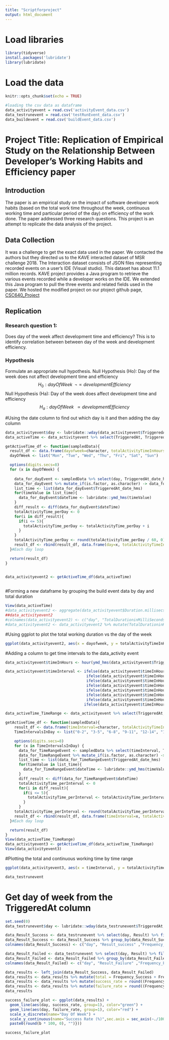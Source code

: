 ```yaml
---
title: "Scriptforproject"
output: html_document
---
```

# Load libraries
```r
library(tidyverse)
install.packages('lubridate')
library(lubridate)
```

# Load the data
```r
knitr::opts_chunk$set(echo = TRUE)

#loading the csv data as dataframe
data_activityevent = read.csv('activityEvent_data.csv')
data_testrunevent = read.csv('testRunEvent_data.csv')
data_buildevent = read.csv('buildEvent_data.csv')
```
# Project Title: Replication of Empirical Study on the Relationship Between Developer's Working Habits and Efficiency paper


## Introduction
The paper is an empirical study on the impact of software developer work habits (based on the total work time throughout the week, continuous working time and particular period of the day) on efficiency of the work done. The paper addressed three research questions. This project is an attempt to replicate the data analysis of the project.


## Data Collection
It was a challenge to get the exact data used in the paper. We contacted the authors but they directed us to the KAVE interacted dataset of MSR challenge 2018. The Interaction dataset consists of JSON files representing recorded events on a user's IDE (Visual studio). This dataset has about 11.1 million records. KAVE project provides a Java program to retrieve the various events recorded while a developer works on the IDE. We extended this Java program to pull the three events and related fields used in the paper. We hosted the modified project on our ptoject github page, [CSC640_Project](https://github.com/cnwachukwu5/CSC640_Project/tree/master/java-cc-kave-examples/)


## Replication

### Research question 1: 
Does day of the week affect development time and efficiency? This is to identify correlation between between day of the week and development efficiency.

### Hypothesis

Formulate an appropriate null hypothesis.
Null Hypothesis (Ho): Day of the week does not affect development time and efficiency
$$
H_0: dayOfWeek  \;\;\neg\propto  developmentEfficiency
$$
Null Hypothesis (Ha): Day of the week does affect development time and efficiency
$$
H_a: dayOfWeek  \;\;\propto  developmentEfficiency
$$


#Using the date column to find out which day is it and then adding the day column
```r
data_activityevent$day <- lubridate::wday(data_activityevent$TriggeredAt, label=TRUE)
data_activeTime <- data_activityevent %>% select(TriggeredAt, TriggeredAt_date_hms, day)  %>% sample_n(311245) %>% arrange(day, TriggeredAt)

getActiveTime_df <- function(sampledData){
  result_df <- data.frame(dayofweek=character, totalActivityTimeInHours=numeric())
  dayOfWeek <- list("Mon", "Tue", "Wed", "Thu", "Fri", "Sat", "Sun")

  options(digits.secs=8)
  for (x in dayOfWeek) {
    
    data_for_dayEvent <- sampledData %>% select(day, TriggeredAt_date_hms,TriggeredAt) %>% filter(day == x) %>% arrange(TriggeredAt)
    data_for_dayEvent %>% mutate_if(is.factor, as.character) -> data_for_dayEvent
    list_time <- list(data_for_dayEvent$TriggeredAt_date_hms)
    for(timeValue in list_time){
      data_for_dayEvent$dateTime <- lubridate::ymd_hms(timeValue)
    }
    diff_result <- diff(data_for_dayEvent$dateTime)
    totalActivityTime_perDay <- 0
    for(i in diff_result){
      if(i <= 5){
        totalActivityTime_perDay <- totalActivityTime_perDay + i
      }
    }
    totalActivityTime_perDay <- round(totalActivityTime_perDay / 60, 0)
    result_df <- rbind(result_df, data.frame(day=x, totalActivityTimeInHours=totalActivityTime_perDay))
  }#Each day loop

  return(result_df)
}


data_activityevent2 <- getActiveTime_df(data_activeTime)
 
```




#Forming a new dataframe by grouping the build event data by day and total duration
```r
View(data_activeTime)
#data_activityevent2 <- aggregate(data_activityevent$Duration.millisecs ~ data_activityevent$day, data_activityevent, sum)
##data_activityevent2
#colnames(data_activityevent2) <- c("day", "TotalDurationinMilliSeconds")
#data_activityevent2 <- data_activityevent2 %>% mutate(TotalDurationinHours = #TotalDurationinMilliSeconds/(1000*60*60))

```

#Using ggplot to plot the total working duration vs the day of the week
```r
ggplot(data_activityevent2, aes(x = dayofweek, y = totalActivityTimeInHours)) + geom_bar(stat = "identity")
```
#Adding a column to get time intervals to the data_activity event
```r
data_activityevent$timeInHours <- hour(ymd_hms(data_activityevent$TriggeredAt))

data_activityevent$timeInterval <- ifelse(data_activityevent$timeInHours >= 0 & data_activityevent$timeInHours <3, '0-2',
                                    ifelse(data_activityevent$timeInHours >= 3 & data_activityevent$timeInHours<6, '3-5',
                                    ifelse(data_activityevent$timeInHours >= 6 & data_activityevent$timeInHours<9, '6-8',
                                    ifelse(data_activityevent$timeInHours >= 9 & data_activityevent$timeInHours<12, '9-11',
                                    ifelse(data_activityevent$timeInHours >= 12 & data_activityevent$timeInHours <15, '12-14',
                                    ifelse(data_activityevent$timeInHours >= 15 & data_activityevent$timeInHours <18, '15-17',
                                    ifelse(data_activityevent$timeInHours >= 18 & data_activityevent$timeInHours <21, '18-20',
                                   ifelse(data_activityevent$timeInHours >= 21 & data_activityevent$timeInHours  <24,  '21-23','NA'))))))))

data_activeTime_TimeRange <- data_activityevent %>% select(TriggeredAt, TriggeredAt_date_hms, timeInterval)  %>% sample_n(311245) %>% arrange(timeInterval, TriggeredAt)

getActiveTime_df <- function(sampledData){
    result_df <- data.frame(timeInterval=character, totalActivityTimeInHours=numeric())
    TimeIntervalsInDay <- list("0-2", "3-5", "6-8", "9-11", "12-14", "15-17", "18-20",  "21-23") 

    options(digits.secs=8)
    for (x in TimeIntervalsInDay) {
      data_for_TimeRangeEvent <- sampledData %>% select(timeInterval, TriggeredAt_date_hms,TriggeredAt) %>% filter(timeInterval == x) %>% arrange(TriggeredAt)
      data_for_TimeRangeEvent %>% mutate_if(is.factor, as.character) -> data_for_TimeRangeEvent
      list_time <- list(data_for_TimeRangeEvent$TriggeredAt_date_hms)
      for(timeValue in list_time){
        data_for_TimeRangeEvent$dateTime <- lubridate::ymd_hms(timeValue)
      }
      diff_result <- diff(data_for_TimeRangeEvent$dateTime)
      totalActivityTime_perInterval <- 0
      for(i in diff_result){
        if(i <= 5){
          totalActivityTime_perInterval <- totalActivityTime_perInterval + i
        }
      }
    totalActivityTime_perInterval <- round(totalActivityTime_perInterval / 60, 0)
    result_df <- rbind(result_df, data.frame(timeInterval=x, totalActivityTimeInHours=totalActivityTime_perInterval))
  }#Each day loop

  return(result_df)
}
View(data_activeTime_TimeRange)
data_activityevent3 <- getActiveTime_df(data_activeTime_TimeRange)
View(data_activityevent3)
```



#Plotting the total and continuous working time by time range
```r
ggplot(data_activityevent3, aes(x = timeInterval, y = totalActivityTimeInHours)) + geom_bar(stat = "identity")
```


```r
data_testrunevent
```

# Get day of week from the TriggeredAt column
```r
set.seed(0)
data_testrunevent$day <- lubridate::wday(data_testrunevent$TriggeredAt, label=TRUE)

data_Result_Success <- data_testrunevent %>% select(day, Result) %>% filter(Result == "Success") %>% sample_n(2416)
data_Result_Success <- data_Result_Success %>% group_by(data_Result_Success$day) %>% count(Result)
colnames(data_Result_Success) <- c("day", "Result_success" ,"Frequency_Success")

data_Result_Failed <- data_testrunevent %>% select(day, Result) %>% filter(Result == "Failed") %>% sample_n(1563)
data_Result_Failed <- data_Result_Failed %>% group_by(data_Result_Failed$day) %>% count(Result)
colnames(data_Result_Failed) <- c("day", "Result_Failure" ,"Frequency_Failure")

data_results <- left_join(data_Result_Success, data_Result_Failed)
data_results <- data_results %>% mutate(total = Frequency_Success + Frequency_Failure)
data_results <- data_results %>% mutate(success_rate = round((Frequency_Success/total)*100, 1))
data_results <- data_results %>% mutate(failure_rate = round((Frequency_Failure/total)*100, 1))
data_results
```


```r
success_failure_plot <- ggplot(data_results) + 
  geom_line(aes(day, success_rate, group=1), color="green") + 
  geom_line(aes(day, failure_rate, group=1), color="red") + 
  scale_x_discrete(name="Day Of Week") + 
  scale_y_continuous(name="Success Rate (%)",sec.axis = sec_axis(~./100, name="Failure Rate (%)", labels = function(b){
  paste0(round(b * 100, 0), "")}))

success_failure_plot
```
